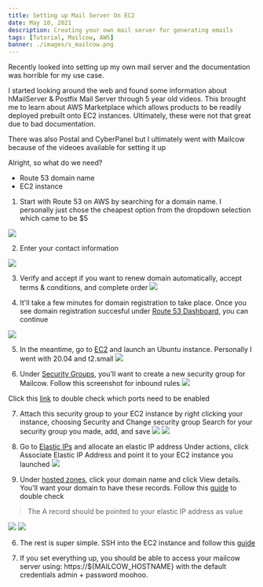 ```yaml
---
title: Setting up Mail Server On EC2
date: May 10, 2021
description: Creating your own mail server for generating emails
tags: [Tutorial, Mailcow, AWS]
banner: ./images/s_mailcow.png
---
```


Recently looked into setting up my own mail server and the documentation was horrible for my use case.

I started looking around the web and found some information about hMailServer & Postfix Mail Server through 5 year old videos.
This brought me to learn about AWS Marketplace which allows products to be readily deployed prebuilt onto EC2 instances.
Ultimately, these were not that great due to bad documentation.

There was also Postal and CyberPanel but I ultimately went with Mailcow because of the videoes available for setting it up

Alright, so what do we need?

* Route 53 domain name
* EC2 instance

1. Start with Route 53 on AWS by searching for a domain name.
I personally just chose the cheapest option from the dropdown selection which came to be $5

![](/assets/images/blog-posts/setting-up-mail-server-on-ec2/1.png)

2. Enter your contact information

![](/assets/images/blog-posts/setting-up-mail-server-on-ec2/2.png)

3. Verify and accept if you want to renew domain automatically, accept terms & conditions, and complete order
![](/assets/images/blog-posts/setting-up-mail-server-on-ec2/3.png)

4. It'll take a few minutes for domain registration to take place. 
Once you see domain registration succesful under [Route 53 Dashboard](https://console.aws.amazon.com/route53/v2/home#Dashboard), you can continue

![](/assets/images/blog-posts/setting-up-mail-server-on-ec2/4.png)

5. In the meantime, go to [EC2](https://console.aws.amazon.com/ec2/v2/home?region=us-east-1#Instances:)
and launch an Ubuntu instance. Personally I went with 20.04 and t2.small 
![](/assets/images/blog-posts/setting-up-mail-server-on-ec2/6.png)

6. Under [Security Groups](https://console.aws.amazon.com/ec2/v2/home?region=us-east-1#SecurityGroups:),
you'll want to create a new security group for Mailcow. Follow this screenshot for inbound rules
![](/assets/images/blog-posts/setting-up-mail-server-on-ec2/8.png)

Click this [link](https://mailcow.github.io/mailcow-dockerized-docs/prerequisite-system/#default-ports) to double check which ports need to be enabled

7. Attach this security group to your EC2 instance by right clicking your instance, choosing Security and Change security group
Search for your security group you made, add, and save
![](/assets/images/blog-posts/setting-up-mail-server-on-ec2/9.png)
![](/assets/images/blog-posts/setting-up-mail-server-on-ec2/10.png)

6. Go to [Elastic IPs](https://console.aws.amazon.com/ec2/v2/home?region=us-east-1#Addresses:) and allocate an elastic IP address
Under actions, click Associate Elastic IP Address and point it to your EC2 instance you launched
![](/assets/images/blog-posts/setting-up-mail-server-on-ec2/7.png)

5. Under [hosted zones](https://console.aws.amazon.com/route53/v2/hostedzones#), 
click your domain name and click View details. You'll want your domain to have these records.
Follow this [guide](https://mailcow.github.io/mailcow-dockerized-docs/prerequisite-dns/#the-minimal-dns-configuration) to double check

> The A record should be pointed to your elastic IP address as value

![](/assets/images/blog-posts/setting-up-mail-server-on-ec2/5.png)
![](/assets/images/blog-posts/setting-up-mail-server-on-ec2/11.png)

6. The rest is super simple. SSH into the EC2 instance and follow this [guide](https://mailcow.github.io/mailcow-dockerized-docs/i_u_m_install/)

7. If you set everything up, you should be able to access your mailcow server using: https://${MAILCOW_HOSTNAME} with the default credentials admin + password moohoo.